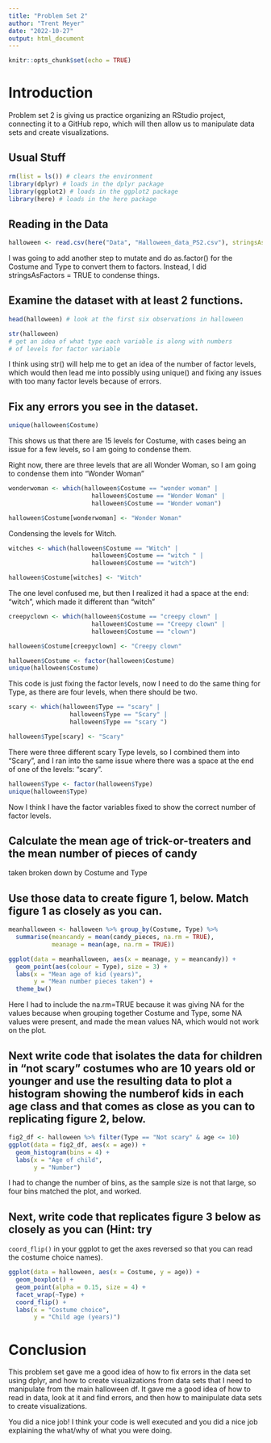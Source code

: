 ```yaml
---
title: "Problem Set 2"
author: "Trent Meyer"
date: "2022-10-27"
output: html_document
---
```


```r
knitr::opts_chunk$set(echo = TRUE)
```

# Introduction

Problem set 2 is giving us practice organizing an RStudio project, connecting it to a GitHub repo, which will then allow us to manipulate data sets and create visualizations.

## Usual Stuff
```r
rm(list = ls()) # clears the environment
library(dplyr) # loads in the dplyr package
library(ggplot2) # loads in the ggplot2 package
library(here) # loads in the here package
```

## Reading in the Data
```r
halloween <- read.csv(here("Data", "Halloween_data_PS2.csv"), stringsAsFactors = TRUE)
```

I was going to add another step to mutate and do as.factor() for the Costume and Type to convert them to factors. Instead, I did stringsAsFactors = TRUE to condense things.

## Examine the dataset with at least 2 functions.  

```r
head(halloween) # look at the first six observations in halloween
```

```r
str(halloween) 
# get an idea of what type each variable is along with numbers
# of levels for factor variable
```

I think using str() will help me to get an idea of the number of factor levels, which would then lead me into possibly using unique() and fixing any issues with too many factor levels because of errors.

## Fix any errors you see in the dataset.
```r
unique(halloween$Costume) 
```

This shows us that there are 15 levels for Costume, with cases being an issue for a few levels, so I am going to condense them.

Right now, there are three levels that are all Wonder Woman, so I am going to condense them into "Wonder Woman"

```r
wonderwoman <- which(halloween$Costume == "wonder woman" |
                       halloween$Costume == "Wonder Woman" |
                       halloween$Costume == "Wonder woman")

halloween$Costume[wonderwoman] <- "Wonder Woman"
```

Condensing the levels for Witch.

```r
witches <- which(halloween$Costume == "Witch" |
                       halloween$Costume == "witch " |
                       halloween$Costume == "witch")

halloween$Costume[witches] <- "Witch"
```

The one level confused me, but then I realized it had a space at the end: "witch ", which made it different than "witch"

```r
creepyclown <- which(halloween$Costume == "creepy clown" |
                       halloween$Costume == "Creepy clown" |
                       halloween$Costume == "clown")

halloween$Costume[creepyclown] <- "Creepy clown"
```

```r
halloween$Costume <- factor(halloween$Costume)
unique(halloween$Costume)
```

This code is just fixing the factor levels, now I need to do the same thing for Type, as there are four levels, when there should be two.

```r
scary <- which(halloween$Type == "scary" |
                 halloween$Type == "Scary" |
                 halloween$Type == "scary ")

halloween$Type[scary] <- "Scary"
```

There were three different scary Type levels, so I combined them into "Scary", and I ran into the same issue where there was a space at the end of one of the levels: "scary ".

```r
halloween$Type <- factor(halloween$Type)
unique(halloween$Type)
```

Now I think I have the factor variables fixed to show the correct number of factor levels.

## Calculate the mean age of trick-or-treaters and the mean number of pieces of candy 
taken broken down by Costume and Type

## Use those data to create figure 1, below. Match figure 1 as closely as you can. 
```r
meanhalloween <- halloween %>% group_by(Costume, Type) %>% 
  summarise(meancandy = mean(candy_pieces, na.rm = TRUE),
            meanage = mean(age, na.rm = TRUE))

ggplot(data = meanhalloween, aes(x = meanage, y = meancandy)) +
  geom_point(aes(colour = Type), size = 3) + 
  labs(x = "Mean age of kid (years)",
       y = "Mean number pieces taken") +
  theme_bw()
```

Here I had to include the na.rm=TRUE because it was giving NA for the values because when grouping together Costume and Type, some NA values were present, and made the mean values NA, which would not work on the plot.

## Next write code that isolates the data for children in “not scary” costumes who are 10 years old or younger and use the resulting data to plot a histogram showing the numberof kids in each age class and that comes as close as you can to replicating figure 2, below. 
```r
fig2_df <- halloween %>% filter(Type == "Not scary" & age <= 10)
ggplot(data = fig2_df, aes(x = age)) +
  geom_histogram(bins = 4) +
  labs(x = "Age of child",
       y = "Number")
```

I had to change the number of bins, as the sample size is not that large, so four bins matched the plot, and worked.

## Next, write code that replicates figure 3 below as closely as you can (Hint: try 
`coord_flip()` in your ggplot to get the axes reversed so that you can read the costume
choice names). 
```r
ggplot(data = halloween, aes(x = Costume, y = age)) +
  geom_boxplot() +
  geom_point(alpha = 0.15, size = 4) +
  facet_wrap(~Type) +
  coord_flip() +
  labs(x = "Costume choice",
       y = "Child age (years)")
```

# Conclusion

This problem set gave me a good idea of how to fix errors in the data set using dplyr, and how to create visualizations from data sets that I need to manipulate from the main halloween df. It gave me a good idea of how to read in data, look at it and find errors, and then how to mainipulate data sets to create visualizations.

You did a nice job! I think your code is well executed and you did a nice job explaining the what/why of what you were doing.